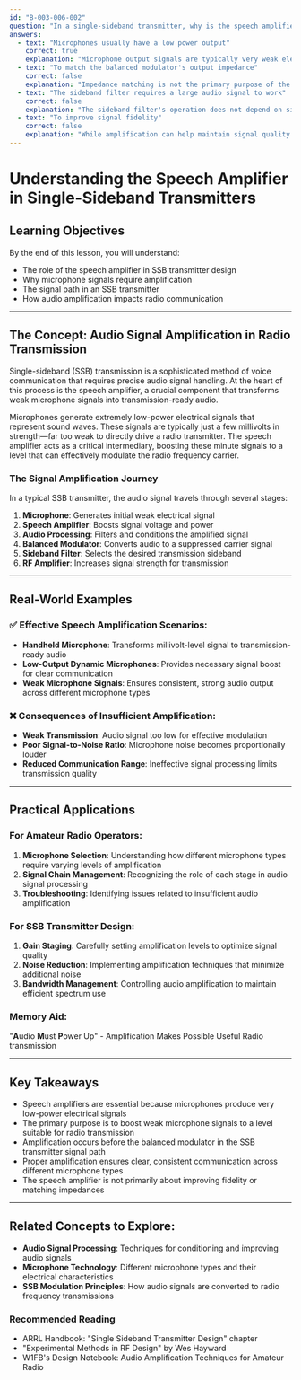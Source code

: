 ```yaml
---
id: "B-003-006-002"
question: "In a single-sideband transmitter, why is the speech amplifier needed?"
answers:
  - text: "Microphones usually have a low power output"
    correct: true
    explanation: "Microphone output signals are typically very weak electrical signals, often in the millivolt range. The speech amplifier boosts these low-level audio signals to a sufficient voltage and power level that can effectively drive the balanced modulator in an SSB transmitter. Without this amplification, the microphone's weak signal would be insufficient to generate a strong, clear radio frequency output."
  - text: "To match the balanced modulator's output impedance"
    correct: false
    explanation: "Impedance matching is not the primary purpose of the speech amplifier. While impedance considerations are important in radio circuit design, the speech amplifier's main function is to increase the signal's voltage and power level, not to match impedances between stages. Impedance matching is typically handled by separate coupling transformers or electronic impedance matching circuits."
  - text: "The sideband filter requires a large audio signal to work"
    correct: false
    explanation: "The sideband filter's operation does not depend on signal amplitude. Its purpose is to select and filter specific sidebands during the modulation process, not to require a large input signal. The speech amplifier boosts signal strength for transmission, but it's not a requirement for the sideband filter's fundamental filtering mechanism."
  - text: "To improve signal fidelity"
    correct: false
    explanation: "While amplification can help maintain signal quality by providing a stronger, more consistent signal, improving fidelity is not the primary purpose of the speech amplifier. Its main function is to increase the microphone's low-level signal to a power level suitable for further signal processing in the SSB transmitter."
---
```


# Understanding the Speech Amplifier in Single-Sideband Transmitters

## Learning Objectives
By the end of this lesson, you will understand:
- The role of the speech amplifier in SSB transmitter design
- Why microphone signals require amplification
- The signal path in an SSB transmitter
- How audio amplification impacts radio communication

---

## The Concept: Audio Signal Amplification in Radio Transmission

Single-sideband (SSB) transmission is a sophisticated method of voice communication that requires precise audio signal handling. At the heart of this process is the speech amplifier, a crucial component that transforms weak microphone signals into transmission-ready audio.

Microphones generate extremely low-power electrical signals that represent sound waves. These signals are typically just a few millivolts in strength—far too weak to directly drive a radio transmitter. The speech amplifier acts as a critical intermediary, boosting these minute signals to a level that can effectively modulate the radio frequency carrier.

### The Signal Amplification Journey

In a typical SSB transmitter, the audio signal travels through several stages:
1. **Microphone**: Generates initial weak electrical signal
2. **Speech Amplifier**: Boosts signal voltage and power
3. **Audio Processing**: Filters and conditions the amplified signal
4. **Balanced Modulator**: Converts audio to a suppressed carrier signal
5. **Sideband Filter**: Selects the desired transmission sideband
6. **RF Amplifier**: Increases signal strength for transmission

---

## Real-World Examples

### ✅ Effective Speech Amplification Scenarios:
- **Handheld Microphone**: Transforms millivolt-level signal to transmission-ready audio
- **Low-Output Dynamic Microphones**: Provides necessary signal boost for clear communication
- **Weak Microphone Signals**: Ensures consistent, strong audio output across different microphone types

### ❌ Consequences of Insufficient Amplification:
- **Weak Transmission**: Audio signal too low for effective modulation
- **Poor Signal-to-Noise Ratio**: Microphone noise becomes proportionally louder
- **Reduced Communication Range**: Ineffective signal processing limits transmission quality

---

## Practical Applications

### For Amateur Radio Operators:
1. **Microphone Selection**: Understanding how different microphone types require varying levels of amplification
2. **Signal Chain Management**: Recognizing the role of each stage in audio signal processing
3. **Troubleshooting**: Identifying issues related to insufficient audio amplification

### For SSB Transmitter Design:
1. **Gain Staging**: Carefully setting amplification levels to optimize signal quality
2. **Noise Reduction**: Implementing amplification techniques that minimize additional noise
3. **Bandwidth Management**: Controlling audio amplification to maintain efficient spectrum use

### Memory Aid:
"**A**udio **M**ust **P**ower Up" - Amplification Makes Possible Useful Radio transmission

---

## Key Takeaways

- Speech amplifiers are essential because microphones produce very low-power electrical signals
- The primary purpose is to boost weak microphone signals to a level suitable for radio transmission
- Amplification occurs before the balanced modulator in the SSB transmitter signal path
- Proper amplification ensures clear, consistent communication across different microphone types
- The speech amplifier is not primarily about improving fidelity or matching impedances

---

## Related Concepts to Explore:
- **Audio Signal Processing**: Techniques for conditioning and improving audio signals
- **Microphone Technology**: Different microphone types and their electrical characteristics
- **SSB Modulation Principles**: How audio signals are converted to radio frequency transmissions

### Recommended Reading
- ARRL Handbook: "Single Sideband Transmitter Design" chapter
- "Experimental Methods in RF Design" by Wes Hayward
- W1FB's Design Notebook: Audio Amplification Techniques for Amateur Radio